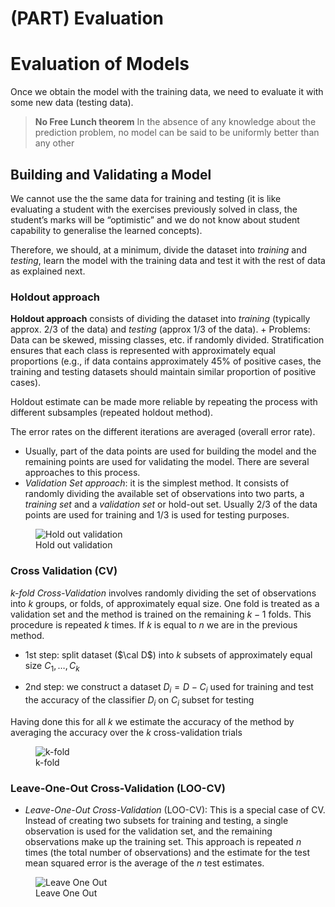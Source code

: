 # (PART) Evaluation {-}

# Evaluation of Models

Once we obtain the model with the training data, we need to evaluate it with some new data (testing data). 

> **No Free Lunch theorem**
> In the absence of any knowledge about the prediction problem, no model
> can be said to be uniformly better than any other


## Building and Validating a Model

We cannot use the the same data for training and testing (it is like evaluating a student with the exercises previously solved in class, the student's marks will be “optimistic” and we do not know about student capability to generalise the learned concepts).

Therefore, we should, at a minimum, divide the dataset into _training_ and _testing_, learn the model with the training data and test it with the rest of data as explained next.


### Holdout approach

**Holdout approach** consists of dividing the dataset into *training* (typically approx. 2/3 of the data) and *testing* (approx 1/3 of the data).
  + Problems: Data can be skewed, missing classes, etc. if randomly divided. Stratification ensures that each class is represented with approximately equal proportions (e.g., if data contains approximately 45% of positive cases, the training and testing datasets should maintain similar proportion of positive cases).

Holdout estimate can be made more reliable by repeating the process with different subsamples (repeated holdout method).

The error rates on the different iterations are averaged (overall error rate).

  - Usually, part of the data points are used for building the model and the remaining points are used for validating the model. There are several approaches to this process.
  - *Validation Set approach*: it is the simplest method. It consists of randomly dividing the available set of observations into two parts, a *training set* and a *validation set* or hold-out
set. Usually 2/3 of the data points are used for training and 1/3 is used for testing purposes.

   ![Hold out validation](figures/validation.png) 


### Cross Validation (CV)


*k-fold Cross-Validation* involves randomly dividing the set of observations into $k$ groups, or folds, of approximately equal size. One fold is treated as a validation set and the method is trained on the remaining $k-1$ folds. This procedure is repeated $k$ times. If $k$ is equal to $n$ we are in the previous method.
  
  + 1st step: split dataset ($\cal D$) into $k$ subsets of approximately equal size $C_1, \dots, C_k$ 
  
  + 2nd step: we construct a dataset $D_i = D-C_i$ used for training and test the accuracy of the classifier $D_i$ on $C_i$ subset for testing
  
Having done this for all $k$ we estimate the accuracy of the method by averaging the accuracy over the $k$ cross-validation trials
  
  ![k-fold](figures/kfold.png) 
  
### Leave-One-Out Cross-Validation (LOO-CV)

  - *Leave-One-Out Cross-Validation* (LOO-CV): This is a special case of CV. Instead of creating two subsets for training and testing, a single observation is used for the validation set, and the remaining observations make up the training set. This approach is repeated $n$ times (the total number of observations) and the estimate for the test mean squared error is the average of the $n$ test estimates.
  
   ![Leave One Out](figures/leaveone.png) 
  

